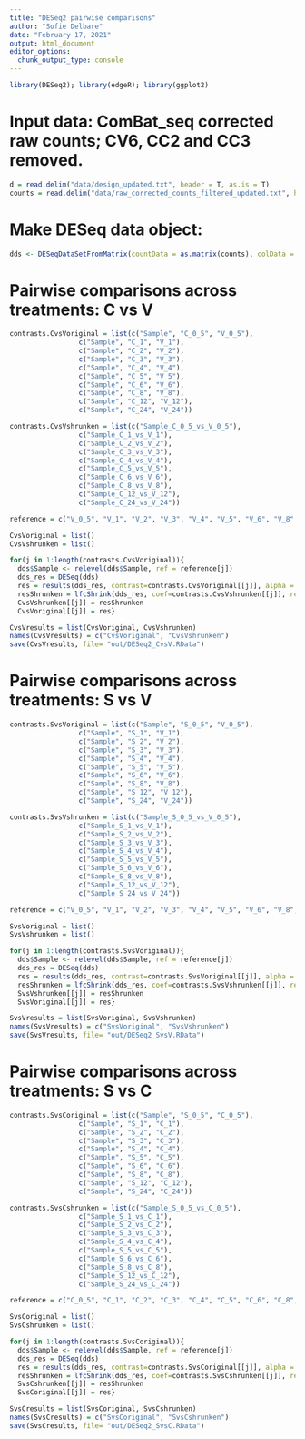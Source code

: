 ---
title: "DESeq2 pairwise comparisons"
author: "Sofie Delbare"
date: "February 17, 2021"
output: html_document
editor_options: 
  chunk_output_type: console
---


```{r}
library(DESeq2); library(edgeR); library(ggplot2)
```

# Input data: ComBat_seq corrected raw counts; CV6, CC2 and CC3 removed.

```{r}
d = read.delim("data/design_updated.txt", header = T, as.is = T)
counts = read.delim("data/raw_corrected_counts_filtered_updated.txt", header = T, as.is = T)
```

# Make DESeq data object:

```{r}
dds <- DESeqDataSetFromMatrix(countData = as.matrix(counts), colData = d, design = ~ Sample)
```

# Pairwise comparisons across treatments: C vs V

```{r}
contrasts.CvsVoriginal = list(c("Sample", "C_0_5", "V_0_5"), 
                 c("Sample", "C_1", "V_1"),
                 c("Sample", "C_2", "V_2"),
                 c("Sample", "C_3", "V_3"),
                 c("Sample", "C_4", "V_4"),
                 c("Sample", "C_5", "V_5"),
                 c("Sample", "C_6", "V_6"),
                 c("Sample", "C_8", "V_8"),
                 c("Sample", "C_12", "V_12"), 
                 c("Sample", "C_24", "V_24"))

contrasts.CvsVshrunken = list(c("Sample_C_0_5_vs_V_0_5"), 
                 c("Sample_C_1_vs_V_1"),
                 c("Sample_C_2_vs_V_2"),
                 c("Sample_C_3_vs_V_3"),
                 c("Sample_C_4_vs_V_4"),
                 c("Sample_C_5_vs_V_5"),
                 c("Sample_C_6_vs_V_6"),
                 c("Sample_C_8_vs_V_8"),
                 c("Sample_C_12_vs_V_12"), 
                 c("Sample_C_24_vs_V_24"))

reference = c("V_0_5", "V_1", "V_2", "V_3", "V_4", "V_5", "V_6", "V_8", "V_12", "V_24")

CvsVoriginal = list()
CvsVshrunken = list()

for(j in 1:length(contrasts.CvsVoriginal)){
  dds$Sample <- relevel(dds$Sample, ref = reference[j])
  dds_res = DESeq(dds)
  res = results(dds_res, contrast=contrasts.CvsVoriginal[[j]], alpha = 0.05)
  resShrunken = lfcShrink(dds_res, coef=contrasts.CvsVshrunken[[j]], res=res, type="apeglm")
  CvsVshrunken[[j]] = resShrunken
  CvsVoriginal[[j]] = res}

CvsVresults = list(CvsVoriginal, CvsVshrunken)
names(CvsVresults) = c("CvsVoriginal", "CvsVshrunken")
save(CvsVresults, file= "out/DESeq2_CvsV.RData")
```

# Pairwise comparisons across treatments: S vs V

```{r}
contrasts.SvsVoriginal = list(c("Sample", "S_0_5", "V_0_5"), 
                 c("Sample", "S_1", "V_1"),
                 c("Sample", "S_2", "V_2"),
                 c("Sample", "S_3", "V_3"),
                 c("Sample", "S_4", "V_4"),
                 c("Sample", "S_5", "V_5"),
                 c("Sample", "S_6", "V_6"),
                 c("Sample", "S_8", "V_8"),
                 c("Sample", "S_12", "V_12"), 
                 c("Sample", "S_24", "V_24"))

contrasts.SvsVshrunken = list(c("Sample_S_0_5_vs_V_0_5"), 
                 c("Sample_S_1_vs_V_1"),
                 c("Sample_S_2_vs_V_2"),
                 c("Sample_S_3_vs_V_3"),
                 c("Sample_S_4_vs_V_4"),
                 c("Sample_S_5_vs_V_5"),
                 c("Sample_S_6_vs_V_6"),
                 c("Sample_S_8_vs_V_8"),
                 c("Sample_S_12_vs_V_12"), 
                 c("Sample_S_24_vs_V_24"))

reference = c("V_0_5", "V_1", "V_2", "V_3", "V_4", "V_5", "V_6", "V_8", "V_12", "V_24")

SvsVoriginal = list()
SvsVshrunken = list()

for(j in 1:length(contrasts.SvsVoriginal)){
  dds$Sample <- relevel(dds$Sample, ref = reference[j])
  dds_res = DESeq(dds)
  res = results(dds_res, contrast=contrasts.SvsVoriginal[[j]], alpha = 0.05)
  resShrunken = lfcShrink(dds_res, coef=contrasts.SvsVshrunken[[j]], res=res, type="apeglm")
  SvsVshrunken[[j]] = resShrunken
  SvsVoriginal[[j]] = res}

SvsVresults = list(SvsVoriginal, SvsVshrunken)
names(SvsVresults) = c("SvsVoriginal", "SvsVshrunken")
save(SvsVresults, file= "out/DESeq2_SvsV.RData")
```

# Pairwise comparisons across treatments: S vs C

```{r}
contrasts.SvsCoriginal = list(c("Sample", "S_0_5", "C_0_5"), 
                 c("Sample", "S_1", "C_1"),
                 c("Sample", "S_2", "C_2"),
                 c("Sample", "S_3", "C_3"),
                 c("Sample", "S_4", "C_4"),
                 c("Sample", "S_5", "C_5"),
                 c("Sample", "S_6", "C_6"),
                 c("Sample", "S_8", "C_8"),
                 c("Sample", "S_12", "C_12"), 
                 c("Sample", "S_24", "C_24"))

contrasts.SvsCshrunken = list(c("Sample_S_0_5_vs_C_0_5"), 
                 c("Sample_S_1_vs_C_1"),
                 c("Sample_S_2_vs_C_2"),
                 c("Sample_S_3_vs_C_3"),
                 c("Sample_S_4_vs_C_4"),
                 c("Sample_S_5_vs_C_5"),
                 c("Sample_S_6_vs_C_6"),
                 c("Sample_S_8_vs_C_8"),
                 c("Sample_S_12_vs_C_12"), 
                 c("Sample_S_24_vs_C_24"))

reference = c("C_0_5", "C_1", "C_2", "C_3", "C_4", "C_5", "C_6", "C_8", "C_12", "C_24")

SvsCoriginal = list()
SvsCshrunken = list()

for(j in 1:length(contrasts.SvsCoriginal)){
  dds$Sample <- relevel(dds$Sample, ref = reference[j])
  dds_res = DESeq(dds)
  res = results(dds_res, contrast=contrasts.SvsCoriginal[[j]], alpha = 0.05)
  resShrunken = lfcShrink(dds_res, coef=contrasts.SvsCshrunken[[j]], res=res, type="apeglm")
  SvsCshrunken[[j]] = resShrunken
  SvsCoriginal[[j]] = res}

SvsCresults = list(SvsCoriginal, SvsCshrunken)
names(SvsCresults) = c("SvsCoriginal", "SvsCshrunken")
save(SvsCresults, file= "out/DESeq2_SvsC.RData")
```
